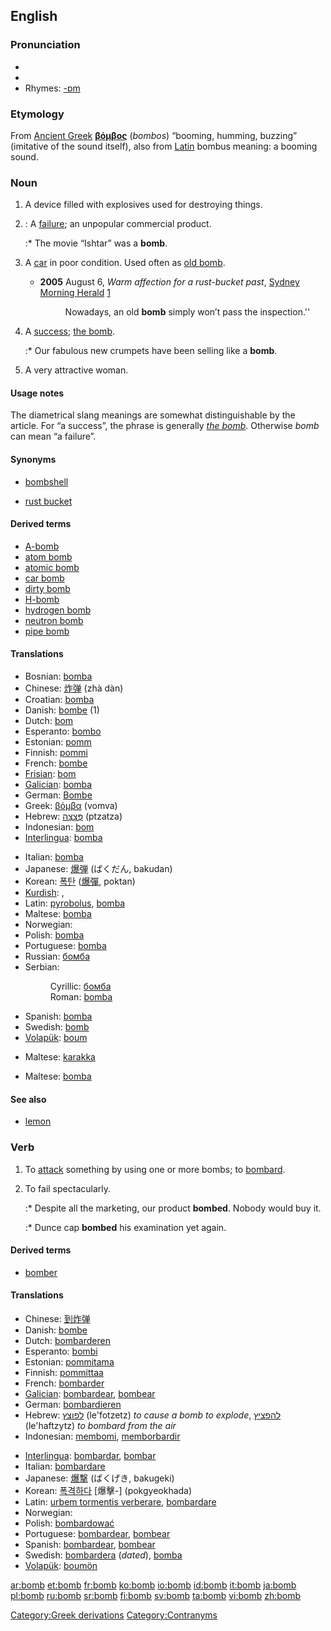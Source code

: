 {{see|Bomb}}
==English==
{{see|the bomb}}

===Pronunciation===
* {{IPA|/bɑm/}}
*{{audio|en-us-bomb.ogg|Audio (US)}}
*Rhymes: [[Rhymes:English:-ɒm|-ɒm]]

===Etymology===
From [[Ancient Greek]] '''[[βόμβος]]''' (''bombos'') “booming, humming, buzzing” (imitative of the sound itself), also from [[Latin]] bombus meaning: a booming sound.

===Noun===
{{en-noun}}

# A device filled with explosives used for destroying things.
# {{slang}}: A [[failure]]; an unpopular commercial product.
#:* The movie “Ishtar” was a '''bomb'''.
# {{context|AU|colloquial|automotive|vehicles}} A [[car]] in poor condition. Used often as [[old bomb]].
#*'''2005''' August 6, ''Warm affection for a rust-bucket past'', [[w:Sydney Morning Herald|Sydney Morning Herald]] [http://www.smh.com.au/news/words/warm-affection-for-a-rustbucket-past/2005/08/04/1123125839592.html]
#*: Nowadays, an old '''bomb''' simply won’t pass the inspection.''
# {{context|chiefly|British|slang}} A [[success]]; [[the bomb]].
#:* Our fabulous new crumpets have been selling like a '''bomb'''.
# {{slang}} A very attractive woman.

====Usage notes====
The diametrical slang meanings are somewhat distinguishable by the article. For “a success”, the phrase is generally ''[[the bomb]]''. Otherwise ''bomb'' can mean “a failure”.

====Synonyms====
*{{italbrac-colon|attractive woman}} [[bombshell]]
*{{italbrac-colon|car}} [[rust bucket]]

====Derived terms====
*[[A-bomb]]
*[[atom bomb]]
*[[atomic bomb]]
*[[car bomb]]
*[[dirty bomb]]
*[[H-bomb]]
*[[hydrogen bomb]]
*[[neutron bomb]]
*[[pipe bomb]]

====Translations====
{{trans-top|a device filled with explosives}}
*Bosnian: [[bomba#Bosnian|bomba]] {{f}}
*Chinese: [[炸弹]] (zhà dàn)
*Croatian: [[bomba#Croatian|bomba]] {{f}}
*Danish: [[bombe]] (1) {{g|Danish}}
*Dutch: [[bom]] {{g|Dutch}}
*Esperanto: [[bombo]]
*Estonian: [[pomm]]
*Finnish: [[pommi]]
*French: [[bombe]] {{f}}
*[[Frisian]]: [[bom]] {{g|Frisian}}
*[[Galician]]: [[bomba]] {{f}}
*German: [[Bombe]] {{f}}
*Greek: [[βόμβα]] (vomva) {{f}}
*Hebrew: [[פצצה|פְּצָצָה]] (ptzatza) {{f}}
*Indonesian: [[bom]]
*[[Interlingua]]: [[bomba]]
{{trans-mid}}
*Italian: [[bomba]] {{g|Italian}}
*Japanese: [[爆弾]] (ばくだん, bakudan)
*Korean: [[폭탄]] ([[爆彈]], poktan)
*[[Kurdish]]: {{trad|ku|bombe}} {{f}}, {{KUchar|[[بۆمبا]]}}
*Latin: [[pyrobolus]], [[bomba]] {{g|Latin}}
*Maltese: [[bomba]] {{f}}
*Norwegian: {{t-|no|bombe|c}}
*Polish: [[bomba]] {{f}}
*Portuguese: [[bomba]] {{g|Portuguese}}
*Russian: [[бомба]] {{g|Russian}}
*Serbian:
*:Cyrillic: [[бомба#Serbian|бомба]] {{f}}
*:Roman: [[bomba#Serbian|bomba]] {{f}}
*Spanish: [[bomba]] {{f}}
*Swedish: [[bomb#Swedish|bomb]] {{c}}
*[[Volapük]]: [[boum]]
{{trans-bottom}}

{{trans-top|an unpopular commercial product}}
{{trans-mid}}
{{trans-bottom}}

{{trans-top|a car in poor condition}}
*Maltese: [[karakka]] 
{{trans-mid}}
{{trans-bottom}}

{{trans-top|a success}}
{{trans-mid}}
{{trans-bottom}}

{{trans-top|a very attractive woman}}
*Maltese: [[bomba]] 
{{trans-mid}}
{{trans-bottom}}

====See also====
*[[lemon]]

===Verb===
{{en-verb}}

# {{transitive}} To [[attack]] something by using one or more bombs; to [[bombard]].
# {{slang}} To fail spectacularly.
#:* Despite all the marketing, our product '''bombed'''. Nobody would buy it.
#:* Dunce cap '''bombed''' his examination yet again.

====Derived terms====
*[[bomber]]

====Translations====

{{trans-top|to attack with bombs}}
*Chinese: [[到炸弹]]
*Danish: [[bombe]]
*Dutch: [[bombarderen]]
*Esperanto: [[bombi]]
*Estonian: [[pommitama]]
*Finnish: [[pommittaa]]
*French: [[bombarder]]
*[[Galician]]: [[bombardear]], [[bombear]]
*German: [[bombardieren]]
*Hebrew: [[לפוצץ]] (le'fotzetz) ''to cause a bomb to explode'', [[להפציץ]] (le'haftzytz) ''to bombard from the air''
*Indonesian: [[bom|membomi]], [[borbardir|memborbardir]]
{{trans-mid}}
*[[Interlingua]]: [[bombardar]], [[bombar]]
*Italian: [[bombardare]]
*Japanese: [[爆撃]] (ばくげき, bakugeki)
*Korean: [[폭격하다]] [爆擊-] (pokgyeokhada)
*Latin: [[urbem tormentis verberare]], [[bombardare]]
*Norwegian: {{t-|no|bombe}}
*Polish: [[bombardować]]
*Portuguese: [[bombardear]], [[bombear]]
*Spanish: [[bombardear]], [[bombear]]
*Swedish: [[bombardera]] (''dated''), [[bomba]]
*[[Volapük]]: [[boumön]]
{{trans-bottom}}

[[Category:Greek derivations]]
[[Category:Contranyms]]

[[ar:bomb]]
[[et:bomb]]
[[fr:bomb]]
[[ko:bomb]]
[[io:bomb]]
[[id:bomb]]
[[it:bomb]]
[[ja:bomb]]
[[pl:bomb]]
[[ru:bomb]]
[[sr:bomb]]
[[fi:bomb]]
[[sv:bomb]]
[[ta:bomb]]
[[vi:bomb]]
[[zh:bomb]]